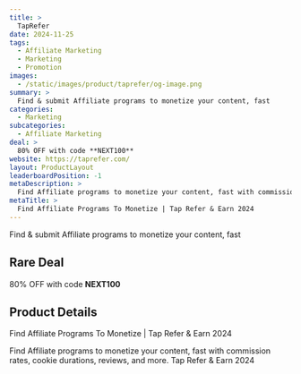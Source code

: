 ```yaml
---
title: >
  TapRefer
date: 2024-11-25
tags:
  - Affiliate Marketing
  - Marketing
  - Promotion
images:
  - /static/images/product/taprefer/og-image.png
summary: >
  Find & submit Affiliate programs to monetize your content, fast
categories:
  - Marketing
subcategories:
  - Affiliate Marketing
deal: >
  80% OFF with code **NEXT100**
website: https://taprefer.com/
layout: ProductLayout
leaderboardPosition: -1
metaDescription: >
  Find Affiliate programs to monetize your content, fast with commission rates, cookie durations, reviews, and more. Tap Refer & Earn 2024
metaTitle: >
  Find Affiliate Programs To Monetize | Tap Refer & Earn 2024
---
```

Find & submit Affiliate programs to monetize your content, fast

## Rare Deal

80% OFF with code **NEXT100**

## Product Details

Find Affiliate Programs To Monetize | Tap Refer & Earn 2024

Find Affiliate programs to monetize your content, fast with commission rates, cookie durations, reviews, and more. Tap Refer & Earn 2024
